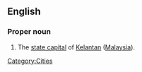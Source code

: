 ==English==

===Proper noun===
{{en-proper noun}}

#The [[state capital]] of [[Kelantan]] ([[Malaysia]]).

[[Category:Cities]]